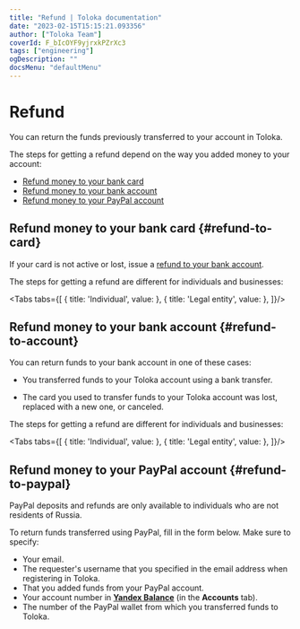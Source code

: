 ```yaml
---
title: "Refund | Toloka documentation"
date: "2023-02-15T15:15:21.093356"
author: ["Toloka Team"]
coverId: F_bIcOYF9yjrxkPZrXc3
tags: ["engineering"]
ogDescription: ""
docsMenu: "defaultMenu"
---
```



# Refund

You can return the funds previously transferred to your account in Toloka.

The steps for getting a refund depend on the way you added money to your account:

- [Refund money to your bank card](#refund-to-card)
- [Refund money to your bank account](#refund-to-account)
- [Refund money to your PayPal account](#refund-to-paypal)

## Refund money to your bank card {#refund-to-card}

<Note mode="note" title="Note">

If your card is not active or lost, issue a [refund to your bank account](#refund-to-account).

</Note>

The steps for getting a refund are different for individuals and businesses:

<Tabs tabs={[
  { title: 'Individual', value: <RefundList1/> },
  { title: 'Legal entity', value: <RefundList2/> },
]}/>

## Refund money to your bank account {#refund-to-account}

You can return funds to your bank account in one of these cases:

- You transferred funds to your Toloka account using a bank transfer.

- The card you used to transfer funds to your Toloka account was lost, replaced with a new one, or canceled.

The steps for getting a refund are different for individuals and businesses:

<Tabs tabs={[
  { title: 'Individual', value: <RefundList3/> },
  { title: 'Legal entity', value: <RefundList4/> },
]}/>

## Refund money to your PayPal account {#refund-to-paypal}

<Note mode="warning" title="Warning">

PayPal deposits and refunds are only available to individuals who are not residents of Russia.

</Note>

To return funds transferred using PayPal, fill in the form below. Make sure to specify:

- Your email.
- The requester's username that you specified in the email address when registering in Toloka.
- That you added funds from your PayPal account.
- Your account number in [**Yandex Balance**](https://balance.yandex.ru/index.xml?LANG=en) (in the **Accounts** tab).
- The number of the PayPal wallet from which you transferred funds to Toloka.

<Cut title="Fill in the refund form">

<YandexForm name="refund-support-survey" src="https://forms.yandex.com/surveys/10015629/?lang=en&iframe=1&service=toloka-ai"/>

</Cut>
